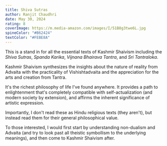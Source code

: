 ```yaml
---
title: Shiva Sutras
author: Ranjit Chaudhri
date: May 30, 2024
rating: 8
coverImage: https://m.media-amazon.com/images/I/51B8g3twe6L.jpg
spineColor: "#B62424"
textColor: "#FEBE8A"
---
```


This is a stand in for all the essential texts of Kashmir Shaivism including the _Shiva Sutras_, _Spanda Karika_, _Vijnana Bhairava Tantra_, and _Sri Tantraloka_.

Kashmir Shaivism synthesizes the insights about the nature of reality from Advaita with the practicality of Vishishtadvaita and the appreciation for the arts and creation from Tantra.

It's the richest philosophy of life I've found anywhere. It provides a path to enlightenment that's completely compatible with self-actualization (and modern society by extension), and affirms the inherent significance of artistic expression.

Importantly, I don't read these as Hindu religious texts (they aren't), but instead read them for their general philosophical value.

To those interested, I would first start by understanding non-dualism and Advaita (and try to look past all theistic symbollism to the underlying meanings), and then come to Kashmir Shaivism after.
